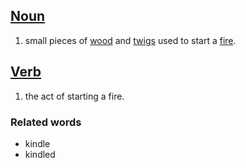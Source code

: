 ==[[Noun]]==

#small pieces of [[wood]] and [[twigs]] used to start a [[fire]].

==[[Verb]]==
#the act of starting a fire.

===Related words===
*kindle
*kindled